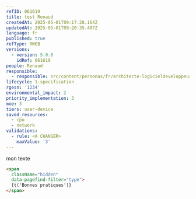 ```yaml
---
refID: 061619
title: test Renaud
createdAt: 2025-05-01T09:17:28.164Z
updatedAt: 2025-05-01T09:20:35.407Z
language: fr
published: true
refType: RWEB
versions:
  - version: 5.0.0
    idRef: 061619
people: Renaud
responsible:
  - responsible: src/content/personas/fr/architecte-logicieldeveloppeur.mdx
lifecycle: 1-specification
rgesn: '1234'
environmental_impact: 2
priority_implementation: 3
moe: 3
tiers: user-device
saved_resources:
  - cpu
  - network
validations:
  - rule: <A CHANGER>
    maxValue: '3'
---
```


mon texte

```html
<span
  className="hidden"
  data-pagefind-filter="type">
  {t('Bonnes pratiques')}
</span>
```
